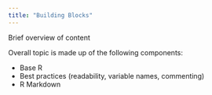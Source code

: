 ```yaml
---
title: "Building Blocks"
---
```


Brief overview of content

Overall topic is made up of the following components:

* Base R
* Best practices (readability, variable names, commenting)
* R Markdown

